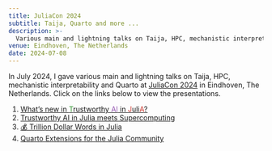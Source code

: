 ```yaml
---
title: JuliaCon 2024
subtitle: Taija, Quarto and more ...
description: >-
  Various main and lightning talks on Taija, HPC, mechanistic interpretability and Quarto. 
venue: Eindhoven, The Netherlands
date: 2024-07-08
---
```


In July 2024, I gave various main and lightning talks on Taija, HPC, mechanistic interpretability and Quarto at [JuliaCon 2024](https://juliacon.org/2024/) in Eindhoven, The Netherlands. Click on the links below to view the presentations.

1. [What's new in [T]{style="color:#389836;"}rustworthy [AI]{style="color:#9558B2;"} in [J]{style="color:#CB3C33;"}uli[A]{style="color:#CB3C33;"}?](taija-update/presentation.qmd){target="_blank"}
2. [Trustworthy AI in Julia meets Supercomputing](taija-supercomp/presentation.qmd){target="_blank"}
3. [💰 Trillion Dollar Words in Julia](trillion-dollar-words/presentation.qmd){target="_blank"}
4. [Quarto Extensions for the Julia Community](https://www.patalt.org/quarto-julia-website/examples/contributed/juliacon_2024/quarto_extensions/presentation.html#/title-slide){target="_blank"}